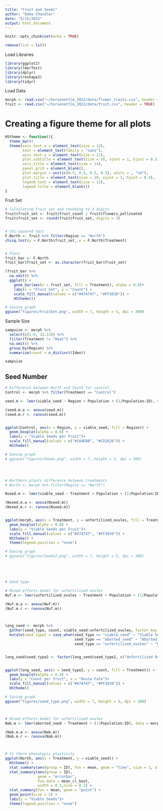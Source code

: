 ```yaml
---
title: "Fruit and Seeds"
author: "Emma Chandler"
date: "5/15/2022"
output: html_document
---
```


```r
knitr::opts_chunk$set(echo = TRUE)
```



```r
remove(list = ls())
```

Load Libraries
```r
library(ggplot2)
library(lmerTest)
library(dplyr)
library(reshape2)
library(tidyr)
```

Load Data
```r
morph <- read.csv("~/horsenettle_2022/data/flower_traits.csv", header = TRUE)
fruit <- read.csv("~/horsenettle_2022/data/fruit.csv", header = TRUE)

```

# Creating a figure theme for all plots
```r
HStheme <- function(){            
  theme_bw()+                          
  theme(axis.text.x = element_text(size = 12), 
        text = element_text(family = "sans"), 
        axis.text.y = element_text(size = 12),
        plot.subtitle = element_text(size = 16, vjust = 1, hjust = 0.5),
        axis.title = element_text(size = 14),
        panel.grid = element_blank(),
        plot.margin = unit(c(0.5, 0.5, 0.5, 0.5), units = , "cm"),
        plot.title = element_text(size = 20, vjust = 1, hjust = 0.5),
        legend.text = element_text(size = 12),
        legend.title = element_blank())
}
```



Fruit Set
```r

# Calculating fruit set and rounding to 3 digits
fruit$fruit_set <- fruit$fruit_count / fruit$flowers_pollinated
fruit$fruit_set <- round(fruit$fruit_set, digits = 3)


# Chi-squared test
F.North <- fruit %>% filter(Region == "North")
chisq.test(y = F.North$fruit_set, x = F.North$Treatment)


# Plots
fruit_bar <- F.North
fruit_bar$fruit_set <- as.character(fruit_bar$fruit_set)

(fruit_bar %>% 
  na.omit() %>% 
  ggplot() + 
    geom_bar(aes(x = fruit_set, fill = Treatment), alpha = 0.8)+ 
    labs(x = "Fruit Set", y = "Count") +
    scale_fill_manual(values = c("#474747", "#FF3030")) + 
    HStheme())

# Saving graph
ggsave("figures/FruitSet.png", width = 7, height = 5, dpi = 300)

```

Sample Size 
```r

sampsize <- morph %>%
  select(c(1:6, 11:13)) %>%
  filter(Treatment != "Heat") %>% 
  na.omit() %>% 
  group_by(Region) %>% 
  summarize(count = n_distinct(Iden))

sampsize

```

## Seed Number
```r


# Difference between North and South for control
Control <- morph %>% filter(Treatment == "Control")

seed.m <- lmer(viable_seed ~ Region + Population + (1|Population:ID), data = Control)

(seed.m.a <- anova(seed.m))
(seed.m.r <- ranova(seed.m))


ggplot(Control, aes(x = Region, y = viable_seed, fill = Region)) +
  geom_boxplot(alpha = 0.8) +
  labs(y = "Viable Seeds per Fruit")+
  scale_fill_manual(values = c("#104E8B", "#CD2626")) +
  HStheme()

# Saving graph
# ggsave("figures/Seeds.png", width = 7, height = 5, dpi = 300)




# Northern plants difference between treatments
# North <- morph %>% filter(Region == "North")

Nseed.m <- lmer(viable_seed ~ Treatment + Population + (1|Population:ID), data = morph)

(Nseed.m.a <- anova(Nseed.m))
(Nseed.m.r <- ranova(Nseed.m))


ggplot(morph, aes(x = Treatment, y = unfertilized_ovules, fill = Treatment)) +
  geom_boxplot(alpha = 0.8) +
  labs(y = "Viable Seeds per Fruit")+
  scale_fill_manual(values = c("#474747", "#FF3030")) +
  HStheme() +
  theme(legend.position = "none")

# Saving graph
# ggsave("figures/Seeds2.png", width = 7, height = 5, dpi = 300)





# Seed type

# Mixed effects model for unfertilized ovules
Nuf.m <- lmer(unfertilized_ovules ~ Treatment + Population + (1|Population:ID), data = morph)

(Nuf.m.a <- anova(Nuf.m))
(Nuf.m.r <- ranova(Nuf.m))



long_seed <- morph %>% 
  gather(seed_type, count, viable_seed:unfertilized_ovules, factor_key = TRUE) %>% 
  mutate(seed_type2 = case_when(seed_type == "viable_seed" ~ "Viable Seed",
                                seed_type == "aborted_seed" ~ "Aborted Seed",
                                seed_type == "unfertilized_ovules" ~ "Unfertilized Ovule"))


long_seed$seed_type2 <- factor(long_seed$seed_type2, c("Unfertilized Ovule", "Aborted Seed", "Viable Seed"))


ggplot(long_seed, aes(x = seed_type2, y = count, fill = Treatment)) +
  geom_boxplot(alpha = 0.8) +
  labs(y = "Count per fruit", x = "Ovule Fate")+
  scale_fill_manual(values = c("#474747", "#FF3030")) +
  HStheme() 

# Saving graph
ggsave("figures/seed_type.png", width = 7, height = 5, dpi = 300)



# Mixed effects model for unfertilized ovules
Nab.m <- lmer(aborted_seed ~ Treatment + (1|Population:ID), data = morph)

(Nab.m.a <- anova(Nab.m))
(Nab.m.r <- ranova(Nab.m))



# Is there phenotypic plasticity
ggplot(North, aes(x = Treatment, y = viable_seed)) +
  HStheme() +
  stat_summary(aes(group = ID), fun = mean, geom = "line", size = 1, alpha = 0.7) +
  stat_summary(aes(group = ID), 
               geom = "errorbar",
               fun.data = mean_cl_boot,
               width = 0.1,size = 0.2) +
  stat_summary(fun = mean, geom = "point") +
  geom_point(size = 2) +
  labs(y = "Viable Seeds")+
  theme(legend.position = "none")
  



```

